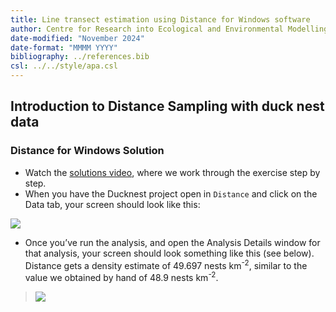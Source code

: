 ```yaml
---
title: Line transect estimation using Distance for Windows software
author: Centre for Research into Ecological and Environmental Modelling <br> **University of St Andrews**
date-modified: "November 2024"
date-format: "MMMM YYYY"
bibliography: ../references.bib
csl: ../../style/apa.csl
---
```


:::{.callout-warning collapse=false appearance='default' icon=true}
# Introduction to Distance Sampling with duck nest data
### Distance for Windows Solution

:::

- Watch the [solutions video](), where we work through the exercise step by step.
- When you have the Ducknest project open in `Distance` and click on the
  Data tab, your screen should look like this:

![](media/SOLimage1.jpeg)

- Once you’ve run the analysis, and open the Analysis Details window for that analysis, your screen should look something like this (see below). Distance gets a density estimate of 49.697 nests km<sup>-2</sup>, similar to the value we obtained by hand of 48.9 nests km<sup>-2</sup>.

> ![](media/SOLimage2.jpeg)
